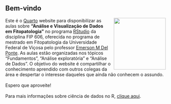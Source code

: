 ## **Bem-vindo**

![](images/histograms.png){style="float: right; padding-left:10px" width="163"}

| Este é o [Quarto](https://quarto.org/) website para disponibilizar as aulas sobre **"Análise e Visualização de Dados em Fitopatologia"** no programa [RStudio](https://posit.co/products/open-source/rstudio/) da disciplina FIP 606, oferecida no programa de mestrado em Fitopatologia da Universidade Federal de Viçosa pelo professor [Emerson M Del Ponte](https://emersondelponte.netlify.app/). As aulas estão organizadas nos tópicos "Fundamentos", "Análise exploratória" e "Análise de Dados". O objetivo do website é compartilhar o conhecimento aprendido com outros colegas da área e despertar o interesse daqueles que ainda não conhecem o assundo.
| 
| Espero que aproveite!
| 
| Para mais informações sobre ciência de dados no R, [clique aqui](https://r4ds.hadley.nz/).
